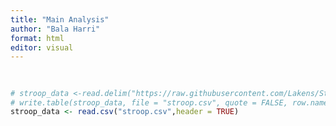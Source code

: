 ```yaml
---
title: "Main Analysis"
author: "Bala Harri"
format: html
editor: visual
---
```


## 

```         
```

```r
# stroop_data <-read.delim("https://raw.githubusercontent.com/Lakens/Stroop/master/stroop.txt", header = TRUE)
# write.table(stroop_data, file = "stroop.csv", quote = FALSE, row.names = FALSE, sep = ",")
stroop_data <- read.csv("stroop.csv",header = TRUE)

```

```         
```
